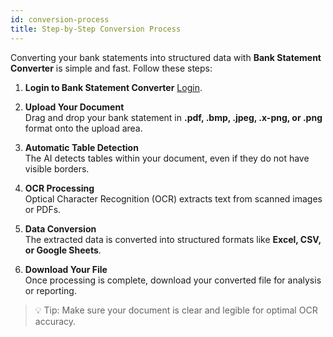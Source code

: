 ```yaml
---
id: conversion-process
title: Step-by-Step Conversion Process
---
```


Converting your bank statements into structured data with **Bank Statement Converter** is simple and fast. Follow these steps:

1. **Login to Bank Statement Converter** 
      [Login](https://bankstmtconverter.com/login). 

2. **Upload Your Document**  
   Drag and drop your bank statement in **.pdf, .bmp, .jpeg, .x-png, or .png** format onto the upload area.  

3. **Automatic Table Detection**  
   The AI detects tables within your document, even if they do not have visible borders.  

4. **OCR Processing**  
   Optical Character Recognition (OCR) extracts text from scanned images or PDFs.  

5. **Data Conversion**  
   The extracted data is converted into structured formats like **Excel, CSV, or Google Sheets**.  

6. **Download Your File**  
   Once processing is complete, download your converted file for analysis or reporting.

> 💡 Tip: Make sure your document is clear and legible for optimal OCR accuracy.

